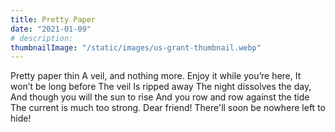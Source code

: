 ```yaml
---
title: Pretty Paper
date: "2021-01-09"
# description: 
thumbnailImage: "/static/images/us-grant-thumbnail.webp"
---
```


<Box>
Pretty paper thin  
A veil, and nothing more.   
Enjoy it while you’re here,  
It won’t be long before  
The veil Is ripped away  
The night dissolves the day,  
And though you will the sun to rise  
And you row and row against the tide  
The current is much too strong.  
Dear friend!  There'll soon be nowhere left to hide!  
</Box>